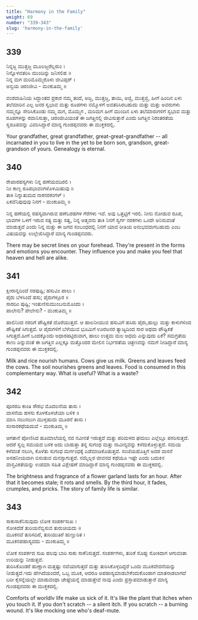 ```yaml
---
title: "Harmony in the Family"
weight: 69
number: "339-343"
slug: 'harmony-in-the-family'
---
```


## 339
ನಿನ್ನಜ್ಜ ಮುತ್ತಜ್ಜ ಮೂಲಜ್ಜರೆಲ್ಲರುಂ ।  
ನಿನ್ನೊಳವತರಿಸಿ ಮುಂದಿನ್ನು ಜನಿಸಲಿಹ ॥  
ನಿನ್ನ ಮಗ ಮರಿಮೊಮ್ಮರೊಳು ಜೀವಿಪ್ಪರ್ ।  
ಅನ್ವಯ ಚಿರಂಜೀವಿ - ಮಂಕುತಿಮ್ಮ ॥ 

ವಂಶವಾಹಿನಿಯ ಸಿದ್ಧಾಂತದ ಪ್ರಕಾರ ನಮ್ಮ ತಂದೆ, ಅಜ್ಜ, ಮುತ್ತಜ್ಜ, ತಾಯಿ, ಅಜ್ಜಿ, ಮುತ್ತಜ್ಜಿ, ಹೀಗೆ ಹಿಂದಿನ ಏಳು ತಲೆಮಾರಿನ ಎಲ್ಲ ಜನರ ಸ್ವಭಾವ ಮತ್ತು ರೂಪಗಳು ನಮ್ಮೊಳಗೆ ಅವತರಿಸಿರಬಹುದು ಮತ್ತು ಮತ್ತು ಅವರುಗಳು ನಮ್ಮನ್ನೂ ಸೇರಿಸಿಕೊಂಡು ನಮ್ಮ ಮಗ, ಮೊಮ್ಮಗ , ಮರಿಮಗ ಹೀಗೆ ಮುಂದಿನ ಏಳು ತಲೆಮಾರುಗಳಿಗೆ ಸ್ವಭಾವ ಮತ್ತು ರೂಪಗಳನ್ನು ರವಾನಿಸುತ್ತಾ, ಚಿರಂಜೀವಿಯಂತೆ ಈ ಜಗತ್ತಿನಲ್ಲಿ ಜೀವಿಸುತ್ತಾರೆ ಎಂದು ಜಗತ್ತಿನ ನಿರಂತರತೆಯ ಸ್ವರೂಪವನ್ನು ವಿವರಿಸಿದ್ದಾರೆ ಮಾನ್ಯ ಗುಂಡಪ್ಪನವರು ಈ ಮುಕ್ತಕದಲ್ಲಿ.

Your grandfather, great grandfather, great-great-grandfather -- all incarnated in you to live in the yet to be born son, grandson, great-grandson of yours. Genealogy is eternal.

## 340
ರೇಖಾರಹಸ್ಯಗಳು ನಿನ್ನ ಹಣೆಯವದಿರಲಿ ।  
ನಿಂ ಕಾಣ್ಬ ರೂಪಭಾವಂಗಳೊಳಮಿಹುವು ॥  
ತಾಕಿ ನಿನ್ನಾತುಮದ ನಾಕನರಕಂಗಳ್ ।  
ಏಕವೆನಿಪುವುವು ನಿನಗೆ - ಮಂಕುತಿಮ್ಮ ॥ 

ನಿನ್ನ ಹಣೆಯಲ್ಲಿ ರಹಸ್ಯವಾಗಿರುವ ಹಣೆಬರಹಗಳ ಗೆರೆಗಳು ಇವೆ. ಅವು ಒತ್ತಟ್ಟಿಗೆ ಇರಲಿ. ನೀನು ನೋಡುವ ರೂಪ, ಭಾವಗಳ ಒಳಗೆ ಇರುವ ಸತ್ಯ ಮತ್ತು ಸತ್ವ, ನಿನ್ನ ಆತ್ಮವನು ತಾಕಿ ನಿನಗೆ ಸ್ವರ್ಗ ನರಕಗಳು ಒಂದೇ ಅನಿಸುವಂತೆ ಮಾಡುತ್ತವೆ  ಎಂದು ನಿನ್ನ ಮತ್ತು ಈ ಜಗದ ಸಂಬಂಧದಲ್ಲಿ ನಿನಗೆ ಯಾವ ರೀತಿಯ ಅನುಭವವಾಗಬಹುದು ಎಂಬ ವಿಷಯವನ್ನು ಉಲ್ಲೇಖಿಸಿದ್ದಾರೆ ಮಾನ್ಯ ಗುಂಡಪ್ಪನವರು. 

There may be secret lines on your forehead. They're present in the forms and emotions you encounter. They influence you and make you feel that heaven and hell are alike.

## 341
ಕ್ಷೀರಾನ್ನದಿಂದೆ ನರಪುಷ್ಟಿ; ಹಸುವಿಂ ಪಾಲು ।  
ಪೈರು ಬೆಳಸಿಂದೆ ಹಸು; ಪೈರುಗಳ್ಗೂರ ॥  
ಸಾರದಿಂ ಪುಷ್ಟಿ; ಇಂತುಣಿಸುಮುಂಬನುಮೊಂದು ।  
ಪಾಲೇನು? ಪೇಲೇನು? - ಮಂಕುತಿಮ್ಮ ॥ 

ಹಾಲಿನಿಂದ ನರರಿಗೆ ಪೌಷ್ಟಿಕತೆ ದೊರೆಯುತ್ತದೆ. ಆ ಹಾಲನೀಯುವ ಹಸುವಿಗೆ ಹಸಿರು ಪೈರು,ಹುಲ್ಲು ಮತ್ತು ಕಾಳುಗಳಿಂದ ಪೌಷ್ಟಿಕತೆ ಸಿಗುತ್ತದೆ. ಆ ಪೈರುಗಳಿಗೆ ಬೆಳೆಯುವ ಭೂಮಿಗೆ ಊರಜನರ ತ್ಯಾಜ್ಯದಿಂದ ಸಾರ ಅಥವಾ ಪೌಷ್ಟಿಕತೆ ಸಿಗುತ್ತದೆ.ಹೀಗೆ ಒಂದಕ್ಕೊಂದು ಅಧಾರಪಟ್ಟಿರುವಾಗ, ಹಾಲು ಉತ್ತಮ ಮಲ ಅಧಮ ಎನ್ನುವುದು ಏಕೆ? ಸಮಗ್ರತೆಯ ಕಾಣು ಎನ್ನುವಂತೆ ಈ ಜಗತ್ತಿನ ಎಲ್ಲಕ್ಕೂ ಮತ್ತೊಂದರ ಮೇಲಿನ ನಿರ್ಭರತೆಯ ಚಿತ್ರಣವನ್ನು ನಮಗೆ ನೀಡಿದ್ದಾರೆ ಮಾನ್ಯ ಗುಂಡಪ್ಪನವರು ಈ ಮುಕ್ತಕದಲ್ಲಿ.

Milk and rice nourish humans. Cows give us milk. Greens and leaves feed the cows. The soil nourishes greens and leaves. Food is consumed in this complementary way. What is useful? What is a waste?

## 342
ಪೂಸರದಿ ಕಾಂತಿ ಸೌರಭ ಮೊದಲನೆಯ ತಾಸು ।  
ವಾಸನೆಯ ಹಳಸು ಕೊಳಕೊಳಚೆಯಾ ಬಳಿಕ ॥  
ಮಾಸಿ ನಲುನಲುಗಿ ಮುಳ್ಳಹುದು ಮೂರನೆ ತಾಸು ।  
ಸಂಸಾರಕಥೆಯದುವೆ - ಮಂಕುತಿಮ್ಮ ॥ 

ಆಗತಾನೆ ಪೋಣಿಸಿದ ಹೂಮಾಲೆಯಲ್ಲಿ ನವ ನವೀನತೆ ಇರುತ್ತದೆ ಮತ್ತು ಪರಿಮಳದ ಘಮಲು ಎಲ್ಲೆಲ್ಲೂ ಪಸರಿಸುತ್ತದೆ. ಆದರೆ ಸ್ವಲ್ಪ ಸಮಯದ ಬಳಿಕ ಅದು ಬಾಡುತ್ತಾ ತನ್ನ ಸುಗಂಧ ಮತ್ತು ನಾವೀನ್ಯವನ್ನು ಕಳೆದುಕೊಳ್ಳುತ್ತದೆ. ಸಮಯ ಕಳೆದಂತೆ ನಲುಗಿ, ಕೊಳೆತು ಸುಗಂಧ ದುರ್ಗಂಧಕ್ಕೆ ಎಡೆಮಾಡಿಕೊಡುತ್ತದೆ. ಸಂಜೆಯಹೊತ್ತಿಗೆ ಅದರ ವಾಸನೆ ಅಸಹನೀಯವಾಗಿ ಬಿಸುಡುವ ಮನಸ್ಸಾಗುತ್ತದೆ. ನಮ್ಮೆಲ್ಲರ ಜೀವನದ ಕಥೆಯೂ ಇಷ್ಟೇ ಎಂದು ಬದುಕಿನ ವಾಸ್ತವಿಕತೆಯನ್ನು ಉಪಮಾ ಸಹಿತ ವಿಶ್ಲೇಷಣೆ ಮಾಡಿದ್ದಾರೆ ಮಾನ್ಯ ಗುಂಡಪ್ಪನವರು ಈ ಮುಕ್ತಕದಲ್ಲಿ.

The brightness and fragrance of a flower garland lasts for an hour. After that it becomes stale; it rots and smells. By the third hour, it fades, crumples, and pricks. The story of family life is similar.

## 343
ಸಾಕುಸಾಕೆನಿಸುವುದು ಲೋಕ ಸಂಪರ್ಕಸುಖ ।  
ಸೋಕಿದೆಡೆ ತುರಿಯನೆಬ್ಬಿಸುವ ತುರುಚಿಯದು ॥  
ಮೂಕನವೆ ತುರಿಸದಿರೆ, ತುರಿಯುತಿರೆ ಹುಣ್ಣುರಿತ ।  
ಮೂಕನಪಹಾಸ್ಯವದು - ಮಂಕುತಿಮ್ಮ ॥ 

ಲೋಕ ಸಂಪರ್ಕದ ಸುಖ ಹಲವು ಬಾರಿ ಸಾಕು ಸಾಕೆನಿಸುತ್ತದೆ. ಸಂಪರ್ಕಗಳು, ತುರಿಕೆ ಸೊಪ್ಪು ಸೋಕಿದಾಗ ಆಗುವಂತಾ ಉರಿಯನ್ನು ನೀಡುತ್ತವೆ.   
 ತುರಿಸಿಕೊಂಡರೆ ಹುಣ್ಣಾಗಿ ಮತ್ತಷ್ಟು ನವೆಯಾಗುತ್ತದೆ ಮತ್ತು ತುರಿಸಿಕೊಳ್ಳದಿದ್ದರೆ ಒಂದು ಮೂಕವೇದನೆಯನ್ನು ನೀಡುತ್ತದೆ.ಇದು ಹೇಗಿದೆಯಂದರೆ, ಒಬ್ಬ ಮೂಕ, ಆದರೂ ಅಪಹಾಸ್ಯಮಾಡಬೇಕೆಂದುಕೊಂಡಾಗ ಮಾತನಾಡಲಾಗದೆ ಬರೀ ಕೈಸನ್ನೆಯಲ್ಲೇ ಮಾಡುವಂಥಾ ಚೇಷ್ಟೆಯನ್ನೆ ಮಾಡುತ್ತೇವೆ ನಾವು ಎಂದು ಪ್ರಸ್ತಾಪಮಾಡುತ್ತಾರೆ ಮಾನ್ಯ ಗುಂಡಪ್ಪನವರು ಈ ಮುಕ್ತಕದಲ್ಲಿ.

Comforts of worldlv life make us sick of it. It's like the plant that itches when you touch it. If you don't scratch -- a silent itch. If you scratch -- a burning wound. It's like mocking one who's deaf-mute.